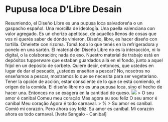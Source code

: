 # Pupusa loca D'Libre Desain
Resumiendo, el Diseño Libre es una pupusa loca salvadoreña o un gaspacho español. Una morcilla de ideología. Una paella valenciana con valor agregado. Es un chorizo apetitoso, de aquellos llenos de cosas que vos ni querés saber de dónde vinieron. Diseño, libre, es hacer diseño con tortilla. Omelette con rizoma. Tomá todo lo que tenés en la refrigeradora y ponelo en una sartén.
El material del Diseño Libre no es la interacción, ni lo digital, o la colaboración; nada de eso. Nuestro material de trabajo está en depósitos tupperware que estaban guardados allá en el fondo, junto a aquel frijol en un depósito de sorbete.
Quiere decir, entonces, que ustedes en lugar de dar el pescado, ¿ustedes enseñan a pescar? No, nosotros no enseñamos a pescar, mostramos lo que se necesita para ser vegetariano. Tener la opción de acción, estar consciente de lo que se está comiendo, el origen de la comida.
El diseño libre no es una pupusa loca, sino el hecho de hacer una. Entonces no se exagera en la cantidad de queso.
![](img/dilacerado.png)
> O seu amor é canibal Comeu meu coração Mas agora eu sou feliz O seu amor é canibal Meu coração Agora é todo carnaval.
> %
> Su amor es caníbal. Comió mi corazón. Pero ahora soy feliz. Su amor es caníbal. Mi corazón ahora es todo carnaval. [Ivete Sangalo - Canibal]